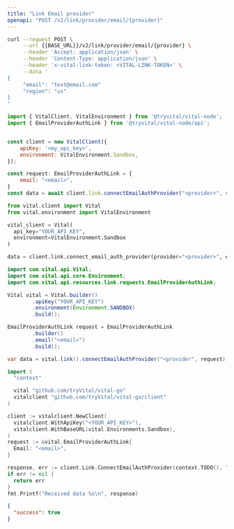 ```yaml
---
title: "Link Email provider"
openapi: "POST /v2/link/provider/email/{provider}"
---
```


<RequestExample>

```bash Bash
curl --request POST \
     --url {{BASE_URL}}/v2/link/provider/email/{provider} \
     --header 'Accept: application/json' \
     --header 'Content-Type: application/json' \
     --header 'x-vital-link-token: <VITAL-LINK-TOKEN>' \
     --data '
{
     "email": "test@email.com"
     "region": "us"
}
'
```

```javascript Node
import { VitalClient, VitalEnvironment } from '@tryvital/vital-node';
import { EmailProviderAuthLink } from '@tryvital/vital-node/api';


const client = new VitalClient({
    apiKey: '<my_api_key>',
    environment: VitalEnvironment.Sandbox,
});

const request: EmailProviderAuthLink = {
    email: "<email>",
}
const data = await client.link.connectEmailAuthProvider("<provider>", request);
```

```python Python
from vital.client import Vital
from vital.environment import VitalEnvironment

vital_client = Vital(
  api_key="YOUR_API_KEY",
  environment=VitalEnvironment.Sandbox
)

data = client.link.connect_email_auth_provider(provider="<provider>", email="<email>")
```

```java Java
import com.vital.api.Vital;
import com.vital.api.core.Environment;
import com.vital.api.resources.link.requests.EmailProviderAuthLink;

Vital vital = Vital.builder()
        .apiKey("YOUR_API_KEY")
        .environment(Environment.SANDBOX)
        .build();

EmailProviderAuthLink request = EmailProviderAuthLink
        .builder()
        .email("<email>")
        .build();

var data = vital.link().connectEmailAuthProvider("<provider", request);
```

```go Go
import (
  "context"

  vital "github.com/tryVital/vital-go"
  vitalclient "github.com/tryVital/vital-go/client"
)

client := vitalclient.NewClient(
  vitalclient.WithApiKey("<YOUR_API_KEY>"),
  vitalclient.WithBaseURL(vital.Environments.Sandbox),
)
request := &vital.EmailProviderAuthLink{
  Email: "<email>",
}

response, err := client.Link.ConnectEmailAuthProvider(context.TODO(), "<provider>", request)
if err != nil {
  return err
}
fmt.Printf("Received data %s\n", response)
```

</RequestExample>

<ResponseExample>

```json Example
{
  "success": true
}
```

</ResponseExample>
